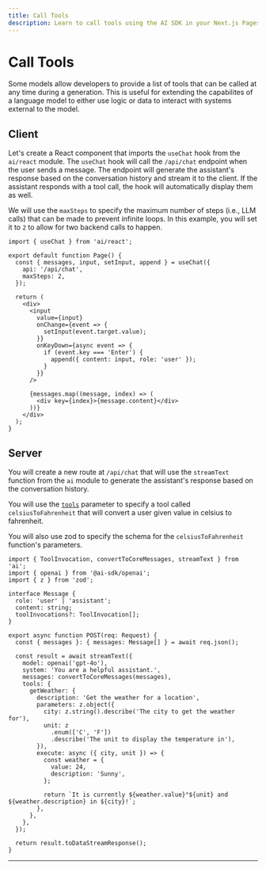 ```yaml
---
title: Call Tools
description: Learn to call tools using the AI SDK in your Next.js Pages Router application
---
```


# Call Tools

Some models allow developers to provide a list of tools that can be called at any time during a generation. This is useful for extending the capabilites of a language model to either use logic or data to interact with systems external to the model.

<Browser>
  <ChatGeneration
    history={[
      { role: 'User', content: 'How is it going?' },
      { role: 'Assistant', content: 'All good, how may I help you?' },
    ]}
    inputMessage={{
      role: 'User',
      content: 'What is the weather in Paris and New York?',
    }}
    outputMessage={{
      role: 'Assistant',
      content:
        'The weather is 24°C in New York and 25°C in Paris. It is sunny in both cities.',
    }}
  />
</Browser>

## Client

Let's create a React component that imports the `useChat` hook from the `ai/react` module. The `useChat` hook will call the `/api/chat` endpoint when the user sends a message. The endpoint will generate the assistant's response based on the conversation history and stream it to the client. If the assistant responds with a tool call, the hook will automatically display them as well.

We will use the `maxSteps` to specify the maximum number of steps (i.e., LLM calls) that can be made to prevent infinite loops. In this example, you will set it to `2` to allow for two backend calls to happen.

```tsx filename='pages/index.tsx'
import { useChat } from 'ai/react';

export default function Page() {
  const { messages, input, setInput, append } = useChat({
    api: '/api/chat',
    maxSteps: 2,
  });

  return (
    <div>
      <input
        value={input}
        onChange={event => {
          setInput(event.target.value);
        }}
        onKeyDown={async event => {
          if (event.key === 'Enter') {
            append({ content: input, role: 'user' });
          }
        }}
      />

      {messages.map((message, index) => (
        <div key={index}>{message.content}</div>
      ))}
    </div>
  );
}
```

## Server

You will create a new route at `/api/chat` that will use the `streamText` function from the `ai` module to generate the assistant's response based on the conversation history.

You will use the [`tools`](/docs/reference/ai-sdk-core/generate-text#tools) parameter to specify a tool called `celsiusToFahrenheit` that will convert a user given value in celsius to fahrenheit.

You will also use zod to specify the schema for the `celsiusToFahrenheit` function's parameters.

```tsx filename='app/api/chat/route.ts'
import { ToolInvocation, convertToCoreMessages, streamText } from 'ai';
import { openai } from '@ai-sdk/openai';
import { z } from 'zod';

interface Message {
  role: 'user' | 'assistant';
  content: string;
  toolInvocations?: ToolInvocation[];
}

export async function POST(req: Request) {
  const { messages }: { messages: Message[] } = await req.json();

  const result = await streamText({
    model: openai('gpt-4o'),
    system: 'You are a helpful assistant.',
    messages: convertToCoreMessages(messages),
    tools: {
      getWeather: {
        description: 'Get the weather for a location',
        parameters: z.object({
          city: z.string().describe('The city to get the weather for'),
          unit: z
            .enum(['C', 'F'])
            .describe('The unit to display the temperature in'),
        }),
        execute: async ({ city, unit }) => {
          const weather = {
            value: 24,
            description: 'Sunny',
          };

          return `It is currently ${weather.value}°${unit} and ${weather.description} in ${city}!`;
        },
      },
    },
  });

  return result.toDataStreamResponse();
}
```

---

<GithubLink link="https://github.com/vercel/ai/blob/main/examples/next-openai-pages/pages/tools/call-tool/index.tsx" />

